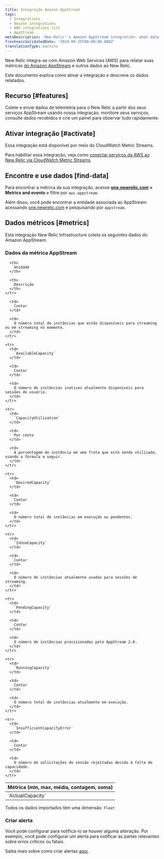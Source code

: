```yaml
---
title: Integração Amazon AppStream
tags:
  - Integrations
  - Amazon integrations
  - AWS integrations list
  - AppStream
metaDescription: 'New Relic''s Amazon AppStream integration: what data it reports and how to enable it.'
freshnessValidatedDate: '2024-09-25T00:00:00.000Z'
translationType: machine
---
```


New Relic integra-se com Amazon Web Services (AWS) para relatar suas métricas [do Amazon AppStream](https://aws.amazon.com/appstream2/) e outros dados ao New Relic.

Este documento explica como ativar a integração e descreve os dados relatados.

## Recurso [#features]

Colete e envie dados de telemetria para o New Relic a partir dos seus serviços AppStream usando nossa integração. monitore seus serviços, consulte dados recebidos e crie um painel para observar tudo rapidamente.

## Ativar integração [#activate]

Essa integração está disponível por meio do CloudWatch Metric Streams.

Para habilitar essa integração, veja como [conectar serviços da AWS ao New Relic via CloudWatch Metric Streams](/docs/infrastructure/amazon-integrations/connect/aws-metric-stream-setup/).

## Encontre e use dados \[find-data]

Para encontrar a métrica da sua integração, acesse <DNT>**[one.newrelic.com](https://one.newrelic.com/all-capabilities) &gt; Metrics and events**</DNT> e filtre por `aws.appstream`.

Além disso, você pode encontrar a entidade associada ao AppStream acessando [one.newrelic.com](https://one.newrelic.com/all-entities) e pesquisando por `appstream`.

## Dados métricos [#metrics]

Esta integração New Relic Infrastructure coleta os seguintes dados do Amazon AppStream:

### Dados da métrica AppStream

<table>
  <thead>
    <tr>
      <th style={{ width: "220px" }}>
        Métrica (min, max, média, contagem, soma)
      </th>

      <th>
        Unidade
      </th>

      <th>
        Descrição
      </th>
    </tr>
  </thead>

  <tbody>
    <tr>
      <td>
        `ActualCapacity`
      </td>

      <td>
        Contar
      </td>

      <td>
        O número total de instâncias que estão disponíveis para streaming ou em streaming no momento.
      </td>
    </tr>

    <tr>
      <td>
        `AvailableCapacity`
      </td>

      <td>
        Contar
      </td>

      <td>
        O número de instâncias inativas atualmente disponíveis para sessões do usuário.
      </td>
    </tr>

    <tr>
      <td>
        `CapacityUtilization`
      </td>

      <td>
        Por cento
      </td>

      <td>
        A porcentagem de instância em uma frota que está sendo utilizada, usando a fórmula a seguir.
      </td>
    </tr>

    <tr>
      <td>
        `DesiredCapacity`
      </td>

      <td>
        Contar
      </td>

      <td>
        O número total de instâncias em execução ou pendentes.
      </td>
    </tr>

    <tr>
      <td>
        `InUseCapacity`
      </td>

      <td>
        Contar
      </td>

      <td>
        O número de instâncias atualmente usadas para sessões de streaming.
      </td>
    </tr>

    <tr>
      <td>
        `PendingCapacity`
      </td>

      <td>
        Contar
      </td>

      <td>
        O número de instâncias provisionadas pelo AppStream 2.0.
      </td>
    </tr>

    <tr>
      <td>
        `RunningCapacity`
      </td>

      <td>
        Contar
      </td>

      <td>
        O número total de instâncias atualmente em execução.
      </td>
    </tr>

    <tr>
      <td>
        `InsufficientCapacityError`
      </td>

      <td>
        Contar
      </td>

      <td>
        O número de solicitações de sessão rejeitadas devido à falta de capacidade.
      </td>
    </tr>
  </tbody>
</table>

Todos os dados importados têm uma dimensão: `Fleet`

### Criar alerta

Você pode configurar <InlinePopover type="alerts" />para notificá-lo se houver alguma alteração. Por exemplo, você pode configurar um alerta para notificar as partes relevantes sobre erros críticos ou fatais.

Saiba mais sobre como criar alertas [aqui](/docs/alerts-applied-intelligence/new-relic-alerts/learn-alerts/introduction-alerts/).